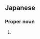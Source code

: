 ==Japanese==
{{ja-kanjitab|すぎ|むら|yomi=k}}

===Proper noun===
{{ja-pos|すぎむら|proper}}

# {{surname|lang=ja|sort=すぎむら}}